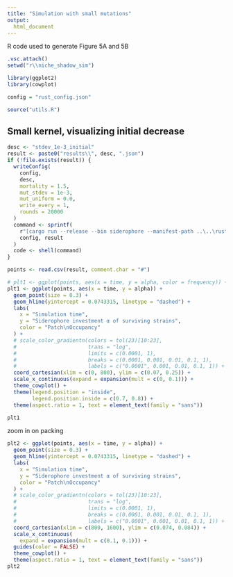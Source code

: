 ---
title: "Simulation with small mutations"
output: 
  html_document
---
R code used to generate Figure 5A and 5B

```{r, eval = F}
.vsc.attach()
setwd("r\\niche_shadow_sim")
```

```{r imports}
library(ggplot2)
library(cowplot)

config = "rust_config.json"

source("utils.R")
```

## Small kernel, visualizing initial decrease
```{r start}
desc <- "stdev_1e-3_initial"
result <- paste0("results\\", desc, ".json")
if (!file.exists(result)) {
  writeConfig(
    config,
    desc,
    mortality = 1.5,
    mut_stdev = 1e-3,
    mut_uniform = 0.0,
    write_every = 1,
    rounds = 20000
  )
  command <- sprintf(
    r"[cargo run --release --bin siderophore --manifest-path ..\..\rust\Cargo.toml -- %s %s]",
    config, result
  )
  code <- shell(command)
}

points <- read.csv(result, comment.char = "#")
```

```{r, fig.width = 6, fig.height = 6}
# plt1 <- ggplot(points, aes(x = time, y = alpha, color = frequency)) +
plt1 <- ggplot(points, aes(x = time, y = alpha)) +
  geom_point(size = 0.3) +
  geom_hline(yintercept = 0.0743315, linetype = "dashed") +
  labs(
    x = "Simulation time",
    y = "Siderophore investment α of surviving strains",
    color = "Patch\nOccupancy"
  ) +
  # scale_color_gradientn(colors = tol(23)[10:23],
  #                       trans = "log",
  #                       limits = c(0.0001, 1),
  #                       breaks = c(0.0001, 0.001, 0.01, 0.1, 1),
  #                       labels = c("0.0001", 0.001, 0.01, 0.1, 1)) +
  coord_cartesian(xlim = c(0, 800), ylim = c(0.07, 0.25)) +
  scale_x_continuous(expand = expansion(mult = c(0, 0.1))) +
  theme_cowplot() +
  theme(legend.position = "inside",
        legend.position.inside = c(0.7, 0.8)) +
  theme(aspect.ratio = 1, text = element_text(family = "sans"))

plt1
```

zoom in on packing
```{r, fig.width = 6, fig.height = 6}
plt2 <- ggplot(points, aes(x = time, y = alpha)) +
  geom_point(size = 0.3) +
  geom_hline(yintercept = 0.0743315, linetype = "dashed") +
  labs(
    x = "Simulation time",
    y = "Siderophore investment α of surviving strains",
    color = "Patch\nOccupancy"
  ) +
  # scale_color_gradientn(colors = tol(23)[10:23],
  #                       trans = "log",
  #                       limits = c(0.0001, 1),
  #                       breaks = c(0.0001, 0.001, 0.01, 0.1, 1),
  #                       labels = c("0.0001", 0.001, 0.01, 0.1, 1)) +
  coord_cartesian(xlim = c(800, 1600), ylim = c(0.074, 0.084)) +
  scale_x_continuous(
    expand = expansion(mult = c(0.1, 0.1))) +
  guides(color = FALSE) +
  theme_cowplot() +
  theme(aspect.ratio = 1, text = element_text(family = "sans"))
plt2
```
